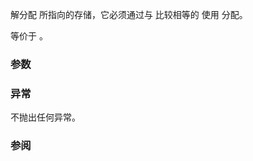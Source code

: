 {{cpp/memory/polymorphic_allocator/title|deallocate}}
{{cpp/memory/polymorphic_allocator/navbar}}

{{ddcl|since=c++17| 
void deallocate( T* p, std::size_t n );
}}

解分配 {{c|p}} 所指向的存储，它必须通过与 {{c|*resource()}} 比较相等的 {{lc|std::pmr::memory_resource}} {{tt|x}} 使用 {{tt|x.allocate(n * sizeof(T), alignof(T))}} 分配。

等价于 {{c|this-&gt;resource()-&gt;deallocate(p, n * sizeof(T), alignof(T));}}。

===参数===
{{par begin}}
{{par|p|指向要解分配的内存}}
{{par|n|原先分配的对象数目}}
{{par end}}

===异常===
不抛出任何异常。

===参阅===
{{dsc begin}}
{{dsc inc|cpp/memory/polymorphic_allocator/dsc deallocate_bytes}}
{{dsc inc|cpp/memory/polymorphic_allocator/dsc deallocate_object}}
{{dsc inc|cpp/memory/polymorphic_allocator/dsc delete_object}}
{{dsc inc|cpp/memory/allocator traits/dsc deallocate}}
{{dsc inc|cpp/memory/memory resource/dsc deallocate}}
{{dsc end}}

{{langlinks|en|es|ja|ru}}